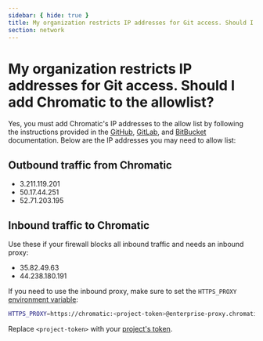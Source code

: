 ```yaml
---
sidebar: { hide: true }
title: My organization restricts IP addresses for Git access. Should I add Chromatic to the allowlist?
section: network
---
```


# My organization restricts IP addresses for Git access. Should I add Chromatic to the allowlist?

Yes, you must add Chromatic's IP addresses to the allow list by following the instructions provided in the [GitHub](https://docs.github.com/en/enterprise-cloud@latest/organizations/keeping-your-organization-secure/managing-security-settings-for-your-organization/managing-allowed-ip-addresses-for-your-organization), [GitLab](https://docs.gitlab.com/ee/administration/monitoring/ip_allowlist.html), and [BitBucket](https://support.atlassian.com/bitbucket-cloud/docs/control-access-to-your-private-content/#Allowlisting-IP-addresses) documentation. Below are the IP addresses you may need to allow list:

## Outbound traffic from Chromatic

- 3.211.119.201
- 50.17.44.251
- 52.71.203.195

## Inbound traffic to Chromatic

Use these if your firewall blocks all inbound traffic and needs an inbound proxy:

- 35.82.49.63
- 44.238.180.191

If you need to use the inbound proxy, make sure to set the `HTTPS_PROXY` [environment variable](/docs/configure/#environment-variables):

```bash
HTTPS_PROXY=https://chromatic:<project-token>@enterprise-proxy.chromatic.com
```

Replace `<project-token>` with your [project's token](/docs/faq/find-project-token/).